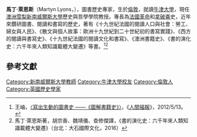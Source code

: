 {{expand|time=2017-01-12T09:02:42+00:00}}
{{refimprove|time=2017-01-12T09:02:42+00:00}}
'''馬丁·萊恩斯'''（Martyn Lyons，{{bd|1946年|||}}），圖書歷史專家，生於[[倫敦|倫敦]]，就讀[[牛津大學|牛津大學]]，現任[[澳洲|澳洲]][[悉尼|雪梨]][[新南威爾斯大學|新南威爾斯大學]]歷史與哲學學院教授。專長為[[法國革命|法國革命]]和[[拿破崙|拿破崙]]史，近年來鑽研圖書、閱讀和書寫的歷史，著有《十九世紀法國的閱讀人口與社會：勞工、婦女與人民》、《散文與個人故事：歐洲十九世紀到二十世紀初的書寫實踐》、《西方的閱讀與書寫史》、《十九世紀法國的閱讀文化和書寫》、《澳洲書籍史》、《書的演化史：六千年來人類知識載體大變遷》等書。<ref>王岫，[http://www.merit-times.com.tw/NewsPage.aspx?unid=261667 〈寫出生動的圖書史 ——《圖解書籍史》〉]，《[[人間福報|人間福報]]》，2012/5/13。</ref><ref>馬丁·萊恩斯著，胡宗香、魏靖儀、查修傑譯，《書的演化史：六千年來人類知識載體大變遷》（台北：大石國際文化，2016）</ref>

==參考文獻==
{{reflist}}

{{Historian-stub}}

{{DEFAULTSORT: Lyons, Martyn}}
[[Category:新南威爾斯大學教師|Category:新南威爾斯大學教師]]
[[Category:牛津大學校友|Category:牛津大學校友]]
[[Category:倫敦人|Category:倫敦人]]
[[Category:英國歷史學家|Category:英國歷史學家]]